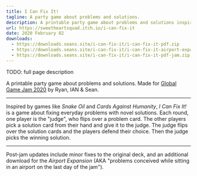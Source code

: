 ```yaml
---
title: I Can Fix It!
tagline: A party game about problems and solutions.
description: A printable party game about problems and solutions inspired by games like Snake Oil and Cards Against Humanity.
url: https://sweetheartsquad.itch.io/i-can-fix-it
date: 2020 February 02
downloads:
  - https://downloads.seans.site/i-can-fix-it/i-can-fix-it-pdf.zip
  - https://downloads.seans.site/i-can-fix-it/i-can-fix-it-airport-expansion-pdf.zip
  - https://downloads.seans.site/i-can-fix-it/i-can-fix-it-pdf-jam.zip
---
```


TODO: full page description



A printable party game about problems and solutions. Made for [Global Game Jam 2020](https://globalgamejam.org/2020/games/i-can-fix-5) by Ryan, IAN & Sean.

---

Inspired by games like *Snake Oil* and *Cards Against Humanity*, *I Can Fix It!* is a game about fixing everyday problems with novel solutions. Each round, one player is the "judge", who flips over a problem card. The other players pick a solution card from their hand and give it to the judge. The judge flips over the solution cards and the players defend their choice. Then the judge picks the winning solution.

---

Post-jam updates include minor fixes to the original deck, and an additional download for the *Airport Expansion* (AKA "problems conceived while sitting in an airport on the last day of the jam").<br/>
